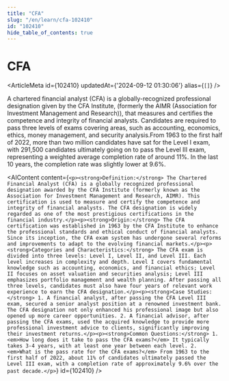 ```yaml
---
title: "CFA"
slug: "/en/learn/cfa-102410"
id: "102410"
hide_table_of_contents: true
---
```



# CFA

<ArticleMeta id={102410} updatedAt={'2024-09-12 01:30:06'} alias={`[]`} />
<div className='border-solid border-b border-t-0 my-4 border-[var(--ifm-color-gray-300)]' />

A chartered financial analyst (CFA) is a globally-recognized professional designation given by the CFA Institute, (formerly the AIMR (Association for Investment Management and Research)), that measures and certifies the competence and integrity of financial analysts. Candidates are required to pass three levels of exams covering areas, such as accounting, economics, ethics, money management, and security analysis.From 1963 to the first half of 2022, more than two million candidates have sat for the Level I exam, with 291,500 candidates ultimately going on to pass the Level III exam, representing a weighted average completion rate of around 11%. In the last 10 years, the completion rate was slightly lower at 9.6%.

<AIContent content={`<p><strong>Definition:</strong> The Chartered Financial Analyst (CFA) is a globally recognized professional designation awarded by the CFA Institute (formerly known as the Association for Investment Management and Research, AIMR). This certification is used to measure and certify the competence and integrity of financial analysts. The CFA designation is widely regarded as one of the most prestigious certifications in the financial industry.</p><p><strong>Origin:</strong> The CFA certification was established in 1963 by the CFA Institute to enhance the professional standards and ethical conduct of financial analysts. Since its inception, the CFA exam system has undergone several reforms and improvements to adapt to the evolving financial markets.</p><p><strong>Categories and Characteristics:</strong> The CFA exam is divided into three levels: Level I, Level II, and Level III. Each level increases in complexity and depth. Level I covers fundamental knowledge such as accounting, economics, and financial ethics; Level II focuses on asset valuation and securities analysis; Level III emphasizes portfolio management and wealth planning. After passing all three levels, candidates must also have four years of relevant work experience to earn the CFA designation.</p><p><strong>Case Studies:</strong> 1. A financial analyst, after passing the CFA Level III exam, secured a senior analyst position at a renowned investment bank. The CFA designation not only enhanced his professional image but also opened up more career opportunities. 2. A financial advisor, after passing the CFA exams, used the acquired knowledge to provide more professional investment advice to clients, significantly improving their investment returns.</p><p><strong>Common Questions:</strong> 1. <em>How long does it take to pass the CFA exams?</em> It typically takes 3-4 years, with at least one year between each level. 2. <em>What is the pass rate for the CFA exams?</em> From 1963 to the first half of 2022, about 11% of candidates ultimately passed the Level III exam, with a completion rate of approximately 9.6% over the past decade.</p>`} id={102410} />
